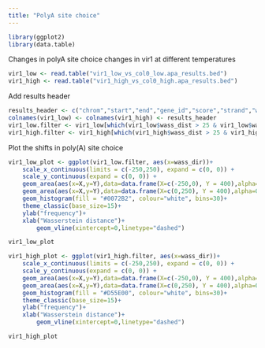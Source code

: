 ```yaml
---
title: "PolyA site choice"
---
```

```r
library(ggplot2)
library(data.table)
```

Changes in polyA site choice changes in vir1 at different temperatures
```r
vir1_low <- read.table("vir1_low_vs_col0_low.apa_results.bed")
vir1_high <- read.table("vir1_high_vs_col0_high.apa_results.bed")
```
Add results header
```r
results_header <- c("chrom","start","end","gene_id","score","strand","wass_dist","wass_dir","wass_pval","wass_fdr","nreads_cntrl","nreads_treat")
colnames(vir1_low) <- colnames(vir1_high) <- results_header
vir1_low.filter <- vir1_low[which(vir1_low$wass_dist > 25 & vir1_low$wass_fdr < 0.05),]
vir1_high.filter <- vir1_high[which(vir1_high$wass_dist > 25 & vir1_high$wass_fdr < 0.05),]
```

Plot the shifts in poly(A) site choice
```r
vir1_low_plot <- ggplot(vir1_low.filter, aes(x=wass_dir))+
    scale_x_continuous(limits = c(-250,250), expand = c(0, 0)) +
    scale_y_continuous(expand = c(0, 0)) +
    geom_area(aes(x=X,y=Y),data=data.frame(X=c(-250,0), Y = 400),alpha=0.3,fill="darkorange")+
    geom_area(aes(x=X,y=Y),data=data.frame(X=c(0,250), Y = 400),alpha=0.3,fill="darkgreen")+
    geom_histogram(fill = "#0072B2", colour="white", bins=30)+
    theme_classic(base_size=15)+
    ylab("frequency")+
    xlab("Wasserstein distance")+
        geom_vline(xintercept=0,linetype="dashed")

vir1_low_plot
```
```r
vir1_high_plot <- ggplot(vir1_high.filter, aes(x=wass_dir))+
    scale_x_continuous(limits = c(-250,250), expand = c(0, 0)) +
    scale_y_continuous(expand = c(0, 0)) +
    geom_area(aes(x=X,y=Y),data=data.frame(X=c(-250,0), Y = 400),alpha=0.3,fill="darkorange")+
    geom_area(aes(x=X,y=Y),data=data.frame(X=c(0,250), Y = 400),alpha=0.3,fill="darkgreen")+
    geom_histogram(fill = "#D55E00", colour="white", bins=30)+
    theme_classic(base_size=15)+
    ylab("frequency")+
    xlab("Wasserstein distance")+
        geom_vline(xintercept=0,linetype="dashed")

vir1_high_plot
```